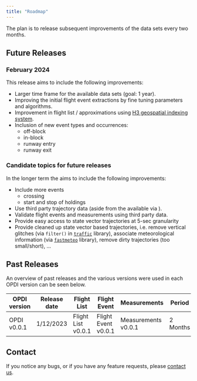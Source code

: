 ```yaml
---
title: "Roadmap"
---
```




The plan is to release subsequent improvements of the \acr{OPDI} data sets every two months. 

## Future Releases

### February 2024

This release aims to include the following improvements:

- Larger time frame for the available data sets (goal: 1 year).
- Improving the initial flight event extractions by fine tuning parameters and algorithms.
- Improvement in flight list \acr{ADEP} / \acr{ADES} approximations using [H3 geospatial indexing system](https://h3geo.org/).
- Inclusion of new event types and occurrences:
  * off-block
  * in-block
  * runway entry
  * runway exit


### Candidate topics for future releases

In the longer term the \acr{OPDI} aims to include the following improvements:

- Include more events
  * \acr{FIR} crossing
  * start and stop of holdings
- Use third party trajectory data (aside from the available via \acr{OSN}).
- Validate flight events and measurements using third party data.
- Provide easy access to \acr{OSN} state vector trajectories at 5-sec granularity
- Provide cleaned up state vector based trajectories, i.e. remove vertical glitches
  (via `filter()` in [`traffic`](https://traffic-viz.github.io/index.html) library), associate meteorological information (via
  [`fastmeteo`](https://github.com/junzis/fastmeteo) library), remove dirty trajectories (too small/short), ...

## Past Releases

An overview of past releases and the various versions were used in each OPDI version can be seen below.

| OPDI version | Release date   | Flight List | Flight Event | Measurements | Period |
|--------------|----------------|---------------------|----------------------|----------------------|----------|
| OPDI v0.0.1  | 1/12/2023| Flight List v0.0.1  | Flight Event v0.0.1  | Measurements v0.0.1  | 2 Months |


## Contact

If you notice any bugs, or if you have any feature requests, please [contact us](mailto:pru-support@eurocontrol.int).
